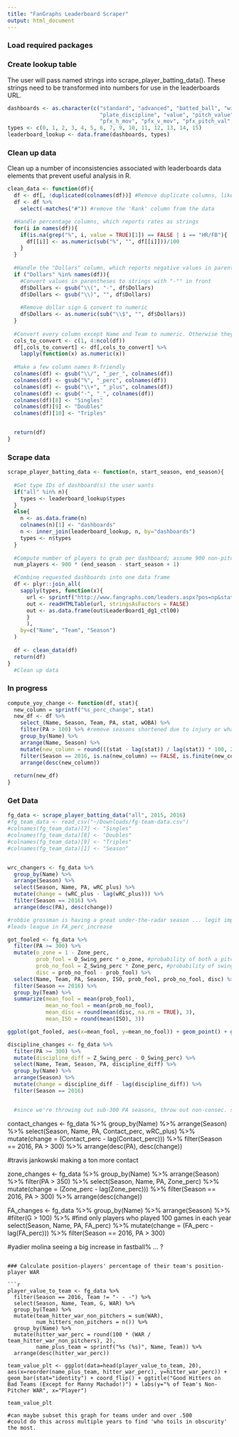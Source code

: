 ```yaml
---
title: "FanGraphs Leaderboard Scraper"
output: html_document
---
```


### Load required packages

### Create lookup table

The user will pass named strings into scrape_player_batting_data(). These strings need to be transformed into numbers for use in the leaderboards URL.

```r
dashboards <- as.character(c("standard", "advanced", "batted_ball", "win_probability", "pitch_type",
                             "plate_discipline", "value", "pitch_value", "pfx_pitch_type", "pfx_velocity", 
                             "pfx_h_mov", "pfx_v_mov", "pfx_pitch_val","pfx_pitch_val_c", "pfx_plate_discipline"))
types <- c(0, 1, 2, 3, 4, 5, 6, 7, 9, 10, 11, 12, 13, 14, 15)
leaderboard_lookup <- data.frame(dashboards, types)
```

### Clean up data  
  
Clean up a number of inconsistencies associated with leaderboards data elements that prevent useful analysis in R.
  
```r
clean_data <- function(df){
  df <- df[, !duplicated(colnames(df))] #Remove duplicate columns, like 'PA' which is returned from multiple dashboards
  df <- df %>%
    select(-matches("#")) #remove the 'Rank' column from the data

  #Handle percentage columns, which reports rates as strings
  for(i in names(df)){
    if(is.na(grep("%", i, value = TRUE)[1]) == FALSE | i == "HR/FB"){
      df[[i]] <- as.numeric(sub("%", "", df[[i]]))/100
    }
  }
  
  #Handle the "Dollars" column, which reports negative values in parentheses and has a $ character
  if ("Dollars" %in% names(df)){
    #Convert values in parentheses to strings with "-"" in front 
    df$Dollars <- gsub("\\(", "-", df$Dollars)
    df$Dollars <- gsub("\\)", "", df$Dollars)
    
    #Remove dollar sign & convert to numeric
    df$Dollars <- as.numeric(sub("\\$", "", df$Dollars))
  }
  
  #Convert every column except Name and Team to numeric. Otherwise they are characters & don't sort properly
  cols_to_convert <- c(1, 4:ncol(df))
  df[,cols_to_convert] <- df[,cols_to_convert] %>%
    lapply(function(x) as.numeric(x))
  
  #Make a few column names R-friendly
  colnames(df) <- gsub("\\/", "_per_", colnames(df))
  colnames(df) <- gsub("%", "_perc", colnames(df))
  colnames(df) <- gsub("\\+", "_plus", colnames(df))
  colnames(df) <- gsub("-", "_", colnames(df))
  colnames(df)[8] <- "Singles"
  colnames(df)[9] <- "Doubles"
  colnames(df)[10] <- "Triples"


  return(df)
}
```


### Scrape data

```r
scrape_player_batting_data <- function(n, start_season, end_season){
  
  #Get type IDs of dashboard(s) the user wants
  if("all" %in% n){
    types <- leaderboard_lookup$types
  }
  else{
    n <- as.data.frame(n)
    colnames(n)[1] <- "dashboards"
    n <- inner_join(leaderboard_lookup, n, by="dashboards")
    types <- n$types
  }
  
  #Compute number of players to grab per dashboard; assume 900 non-pitchers per season
  num_players <- 900 * (end_season - start_season + 1)

  #Combine requested dashboards into one data frame
  df <- plyr::join_all(
    sapply(types, function(x){
      url <- sprintf("http://www.fangraphs.com/leaders.aspx?pos=np&stats=bat&lg=all&qual=0&type=%s&season=%s&month=0&season1=%s&ind=1&team=0&rost=0&age=0&filter=&players=0&page=1_%s", x, end_season, start_season, num_players)
      out <- readHTMLTable(url, stringsAsFactors = FALSE)
      out <- as.data.frame(out$LeaderBoard1_dg1_ctl00)
      }
      ),
    by=c("Name", "Team", "Season")
  )
  
  df <- clean_data(df)
  return(df)
}
  #Clean up data
```
  


### In progress

```r
compute_yoy_change <- function(df, stat){
  new_column = sprintf("%s_perc_change", stat)
  new_df <- df %>%
    select_(Name, Season, Team, PA, stat, wOBA) %>%
    filter(PA > 100) %>% #remove seasons shortened due to injury or whatever
    group_by(Name) %>%
    arrange(Name, Season) %>%
    mutate(new_column = round(((stat - lag(stat)) / lag(stat)) * 100, 2)) %>%
    filter(Season == 2016, is.na(new_column) == FALSE, is.finite(new_column) == TRUE) %>% #focus on current year; ignore rookies
    arrange(desc(new_column))
  
  return(new_df)
}

```

### Get Data

```r
fg_data <- scrape_player_batting_data("all", 2015, 2016)
#fg_team_data <- read_csv("~/Downloads/fg-team-data.csv")
#colnames(fg_team_data)[7] <- "Singles"
#colnames(fg_team_data)[8] <- "Doubles"
#colnames(fg_team_data)[9] <- "Triples"
#colnames(fg_team_data)[1] <- "Season"



```

```r
wrc_changers <- fg_data %>%
  group_by(Name) %>%
  arrange(Season) %>%
  select(Season, Name, PA, wRC_plus) %>%
  mutate(change = (wRC_plus - lag(wRC_plus))) %>%
  filter(Season == 2016) %>%
  arrange(desc(PA), desc(change))

#robbie grossman is having a great under-the-radar season ... legit improved bb% abd k%
#leads league in FA_perc_increase 
```

```r
got_fooled <- fg_data %>%
  filter(PA >= 300) %>%
  mutate(o_zone = 1 - Zone_perc,
         prob_fool = O_Swing_perc * o_zone, #probability of both a pitch outside AND a swing
         prob_no_fool = Z_Swing_perc * Zone_perc, #probability of swinging at a pitch INSIDE the zone
         disc = prob_no_fool - prob_fool) %>%  
  select(Name, Team, PA, Season, ISO, prob_fool, prob_no_fool, disc) %>%
  filter(Season == 2016) %>%
  group_by(Team) %>%
  summarize(mean_fool = mean(prob_fool),
            mean_no_fool = mean(prob_no_fool),
            mean_disc = round(mean(disc, na.rm = TRUE), 3),
            mean_ISO = round(mean(ISO), 3))

ggplot(got_fooled, aes(x=mean_fool, y=mean_no_fool)) + geom_point() + geom_text(aes(label=Team), hjust=0, vjust=0) + labs(x="Probability of Pitch Outside Zone + Swing", y="Probability of Pitch Inside Zone + Swing") + ggtitle("Team Plate Discipline, 2016 (Non-Traded Players Only)") 
```

```r
discipline_changes <- fg_data %>%
  filter(PA >= 300) %>%
  mutate(discipline_diff = Z_Swing_perc - O_Swing_perc) %>%
  select(Name, Team, Season, PA, discipline_diff) %>%
  group_by(Name) %>%
  arrange(Season) %>%
  mutate(change = discipline_diff - lag(discipline_diff)) %>%
  filter(Season == 2016)


  #since we're throwing out sub-300 PA seasons, throw out non-consec. seasons also
```


contact_changes <- fg_data %>%
  group_by(Name) %>%
  arrange(Season) %>%
  select(Season, Name, PA, Contact_perc, wRC_plus) %>%
  mutate(change = (Contact_perc - lag(Contact_perc))) %>%
  filter(Season == 2016, PA > 300) %>%
  arrange(desc(PA), desc(change))

#travis jankowski making a ton more contact

zone_changes <- fg_data %>%
  group_by(Name) %>%
  arrange(Season) %>%
  filter(PA > 350) %>%
  select(Season, Name, PA, Zone_perc) %>%
  mutate(change = (Zone_perc - lag(Zone_perc))) %>%
  filter(Season == 2016, PA > 300) %>%
  arrange(desc(change))
  
FA_changes <- fg_data %>%
  group_by(Name) %>%
  arrange(Season) %>%
  #filter(G > 100) %>%      #find only players who played 100 games in each year
  select(Season, Name, PA, FA_perc) %>%
  mutate(change = (FA_perc - lag(FA_perc))) %>%
  filter(Season == 2016, PA > 300)

#yadier molina seeing a big increase in fastball% ... ?

```

### Calculate position-players' percentage of their team's position-player WAR

```r
player_value_to_team <- fg_data %>%
  filter(Season == 2016, Team != "- - -") %>%
  select(Season, Name, Team, G, WAR) %>%
  group_by(Team) %>%
  mutate(team_hitter_war_non_pitchers = sum(WAR),
         num_hitters_non_pitchers = n()) %>%
  group_by(Name) %>%
  mutate(hitter_war_perc = round(100 * (WAR / team_hitter_war_non_pitchers), 2),
         name_plus_team = sprintf("%s (%s)", Name, Team)) %>%
  arrange(desc(hitter_war_perc))

team_value_plt <- ggplot(data=head(player_value_to_team, 20), aes(x=reorder(name_plus_team, hitter_war_perc), y=hitter_war_perc)) + geom_bar(stat="identity") + coord_flip() + ggtitle("Good Hitters on Bad Teams (Except for Manny Machado!)") + labs(y="% of Team's Non-Pitcher WAR", x="Player")

team_value_plt

#can maybe subset this graph for teams under and over .500
#could do this across multiple years to find 'who toils in obscurity' the most.
```
